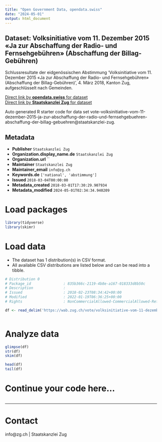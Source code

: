 ```yaml
---
title: "Open Government Data, opendata.swiss"
date: "2024-05-01"
output: html_document
---
```


## Dataset: Volksinitiative vom 11. Dezember 2015 «Ja zur Abschaffung der Radio- und Fernsehgebühren» (Abschaffung der Billag-Gebühren)

Schlussresultate der eidgenössischen Abstimmung 'Volksinitiative vom 11. Dezember 2015 «Ja zur Abschaffung der Radio- und Fernsehgebühren» (Abschaffung der Billag-Gebühren) ', 4. März 2018, Kanton Zug, aufgeschlüsselt nach Gemeinden.

[Direct link by **opendata.swiss** for dataset](https://opendata.swiss/de/dataset/volksinitiative-vom-11-dezember-2015-ja-zur-abschaffung-der-radio-und-fernsehgebuhren-abschaffu)<br>
[Direct link by **Staatskanzlei Zug** for dataset](https://wab.zug.ch/vote/volksinitiative-vom-11-dezember-2015-ja-zur-abschaffung-der-radio-und-fernsehgebuehren-abschaffung-der-billag-gebuehren/data)

Auto generated R starter code for data set vote-volksinitiative-vom-11-dezember-2015-ja-zur-abschaffung-der-radio-und-fernsehgebuehren-abschaffung-der-billag-gebuehren@staatskanzlei-zug.

## Metadata

- **Publisher** `Staatskanzlei Zug`
- **Organization.display_name.de** `Staatskanzlei Zug`
- **Organization.url** ``
- **Maintainer** `Staatskanzlei Zug`
- **Maintainer_email** `info@zg.ch`
- **Keywords.de** `['national', 'abstimmung']`
- **Issued** `2018-03-04T00:00:00`
- **Metadata_created** `2018-03-01T17:30:29.907934`
- **Metadata_modified** `2024-05-01T02:34:34.940209`


# Load packages

```r

library(tidyverse)
library(skimr)

```

# Load data

-   The dataset has 1 distribution(s) in CSV format.
-   All available CSV distributions are listed below and can be read into a tibble.

```r

# Distribution 0
# Package_id               : 835b366c-2119-4b8e-a167-018333d8b50c
# Description              : 
# Issued                   : 2018-02-23T08:34:42+00:00
# Modified                 : 2022-01-19T06:36:25+00:00
# Rights                   : NonCommercialAllowed-CommercialAllowed-ReferenceRequired

df <- read_delim('https://wab.zug.ch/vote/volksinitiative-vom-11-dezember-2015-ja-zur-abschaffung-der-radio-und-fernsehgebuehren-abschaffung-der-billag-gebuehren/data-csv')



```

# Analyze data

```r

glimpse(df)
str(df)
skim(df)

head(df)
tail(df)

```

# Continue your code here...

```r

```

------------------------------------------------------------------------

# Contact

info@zg.ch | Staatskanzlei Zug
